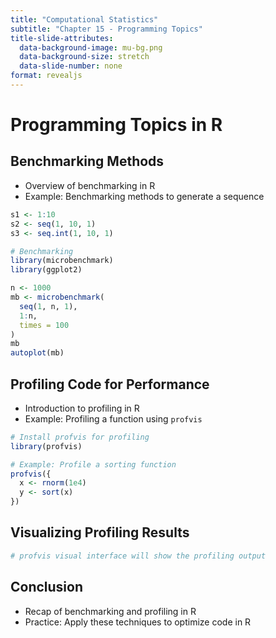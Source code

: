 ```yaml
---
title: "Computational Statistics"
subtitle: "Chapter 15 - Programming Topics"
title-slide-attributes:
  data-background-image: mu-bg.png
  data-background-size: stretch
  data-slide-number: none
format: revealjs
---
```


# Programming Topics in R

## Benchmarking Methods

-   Overview of benchmarking in R
-   Example: Benchmarking methods to generate a sequence

```r
s1 <- 1:10
s2 <- seq(1, 10, 1)
s3 <- seq.int(1, 10, 1)

# Benchmarking
library(microbenchmark)
library(ggplot2)

n <- 1000
mb <- microbenchmark(
  seq(1, n, 1),
  1:n,
  times = 100
)
mb
autoplot(mb)
```

## Profiling Code for Performance

-   Introduction to profiling in R
-   Example: Profiling a function using `profvis`

``` r
# Install profvis for profiling
library(profvis)

# Example: Profile a sorting function
profvis({
  x <- rnorm(1e4)
  y <- sort(x)
})
```

## Visualizing Profiling Results

```r
# profvis visual interface will show the profiling output
```

## Conclusion

-   Recap of benchmarking and profiling in R
-   Practice: Apply these techniques to optimize code in R

